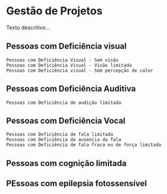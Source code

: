 
# Gestão de Projetos

Texto descritivo...

## Pessoas com Deficiência visual

    Pessoas com Deficiência Visual - Sem visão 
    Pessoas com Deficiência Visual - Visão limitada
    Pessoas com Deficiência visual - Sem percepção de calor

## Pessoas com Deficiência Auditiva

    Pessoas com Deficiência de audição limitada

## Pessoas com Deficiência Vocal

    Pessoas com Deficiência de fala limitada
    Pessoas com Deficiência de ausencia da fala
    Pessoas com Deficiência de fala fraca ou de força limitada
    
## Pessoas com cognição limitada 

## PEssoas com epilepsia fotossensível
